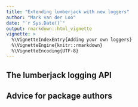 ```yaml
---
title: "Extending lumberjack with new loggers"
author: "Mark van der Loo"
date: "`r Sys.Date()`"
output: rmarkdown::html_vignette
vignette: >
  %\VignetteIndexEntry{Adding your own loggers}
  %\VignetteEngine{knitr::rmarkdown}
  %\VignetteEncoding{UTF-8}
---
```


## The lumberjack logging API


## Advice for package authors


